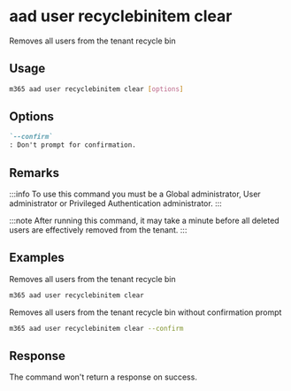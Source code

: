 
# aad user recyclebinitem clear

Removes all users from the tenant recycle bin

## Usage

```sh
m365 aad user recyclebinitem clear [options]
```

## Options

```md defintion-list
`--confirm`
: Don't prompt for confirmation.
```

<Global />

## Remarks

:::info
To use this command you must be a Global administrator, User administrator or Privileged Authentication administrator.
:::

:::note
After running this command, it may take a minute before all deleted users are effectively removed from the tenant.
:::

## Examples

Removes all users from the tenant recycle bin

```sh
m365 aad user recyclebinitem clear
```

Removes all users from the tenant recycle bin without confirmation prompt

```sh
m365 aad user recyclebinitem clear --confirm
```

## Response

The command won't return a response on success.
